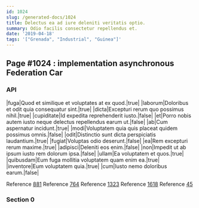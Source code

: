 ```yaml
---
id: 1024
slug: /generated-docs/1024
title: Delectus ea ad iure deleniti veritatis optio.
summary: Odio facilis consectetur repellendus et.
date: '2019-04-18'
tags: '["Grenada", "Industrial", "Guinea"]'
---
```


## Page #1024 : implementation asynchronous Federation Car
### API

|fuga|Quod et similique et voluptates at ex quod.|true|
|laborum|Doloribus et odit quia consequatur sint.|true|
|dicta|Excepturi rerum quo possimus nihil.|true|
|cupiditate|Id expedita reprehenderit iusto.|false|
|et|Porro nobis autem iusto neque delectus repellendus earum ut.|false|
|ab|Cum aspernatur incidunt.|true|
|modi|Voluptatem quia quis placeat quidem possimus omnis.|false|
|odit|Distinctio sunt dicta perspiciatis laudantium.|true|
|fugiat|Voluptas odio deserunt.|false|
|ea|Rem excepturi rerum maxime.|true|
|adipisci|Deleniti eos enim.|false|
|non|Impedit ut ab ipsum iusto rem dolorum ipsa.|false|
|ullam|Ea voluptatem et quos.|true|
|quibusdam|Eum fuga mollitia voluptatem quam enim ea.|true|
|inventore|Eum voluptatem quia.|true|
|cum|Iusto nemo doloribus earum.|false|

Reference [881](/generated-docs/881)
Reference [764](/generated-docs/764)
Reference [1323](/generated-docs/1323)
Reference [1618](/generated-docs/1618)
Reference [45](/generated-docs/45)


### Section 0

